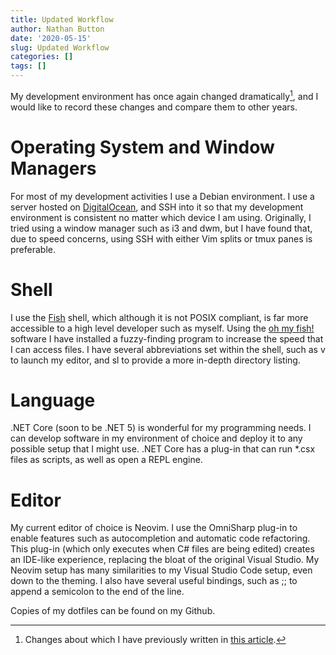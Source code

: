 ```yaml
---
title: Updated Workflow
author: Nathan Button
date: '2020-05-15'
slug: Updated Workflow
categories: []
tags: []
---
```


My development environment has once again changed dramatically[^1], and I would like to record these changes and compare them to other years.

# Operating System and Window Managers
For most of my development activities I use a Debian environment.  I use a server hosted on [DigitalOcean](https://www.digitalocean.com/), and SSH into it so that my development environment is consistent no matter which device I am using.  Originally, I tried using a window manager such as i3 and dwm, but I have found that, due to speed concerns, using SSH with either Vim splits or tmux panes is preferable.

# Shell
I use the [Fish](https://fishshell.com/) shell, which although it is not POSIX compliant, is far more accessible to a high level developer such as myself.  Using the [oh my fish!](https://github.com/oh-my-fish/oh-my-fish) software I have installed a fuzzy-finding program to increase the speed that I can access files.  I have several abbreviations set within the shell, such as v to launch my editor, and sl to provide a more in-depth directory listing.

# Language
.NET Core (soon to be .NET 5) is wonderful for my programming needs.  I can develop software in my environment of choice and deploy it to any possible setup that I might use. .NET Core has a plug-in that can run \*.csx files as scripts, as well as open a REPL engine.

# Editor
My current editor of choice is Neovim.  I use the OmniSharp plug-in to enable features such as autocompletion and automatic code refactoring.  This plug-in (which only executes when C# files are being edited) creates an IDE-like experience, replacing the bloat of the original Visual Studio.  My Neovim setup has many similarities to my Visual Studio Code setup, even down to the theming.  I also have several useful bindings, such as ;; to append a semicolon to the end of the line.  

Copies of my dotfiles can be found on my Github.


[^1]: Changes about which I have previously written in [this article](https://nate601.me/2019/06/14/terminal-workflow/).

